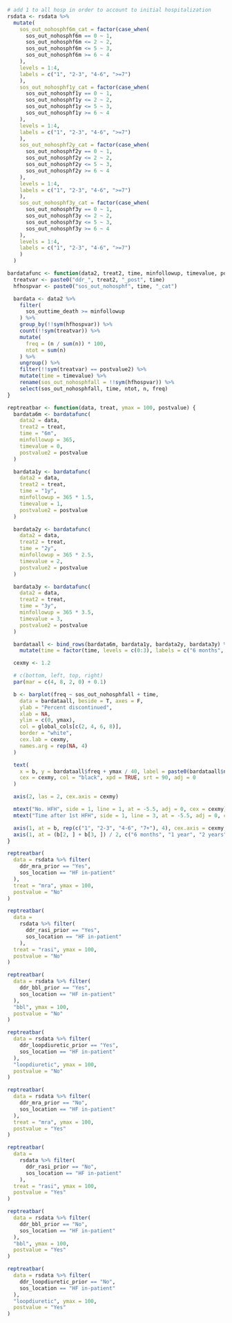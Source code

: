 ```r

# add 1 to all hosp in order to account to initial hospitalization
rsdata <- rsdata %>%
  mutate(
    sos_out_nohosphf6m_cat = factor(case_when(
      sos_out_nohosphf6m == 0 ~ 1,
      sos_out_nohosphf6m <= 2 ~ 2,
      sos_out_nohosphf6m <= 5 ~ 3,
      sos_out_nohosphf6m >= 6 ~ 4
    ),
    levels = 1:4,
    labels = c("1", "2-3", "4-6", ">=7")
    ),
    sos_out_nohosphf1y_cat = factor(case_when(
      sos_out_nohosphf1y == 0 ~ 1,
      sos_out_nohosphf1y <= 2 ~ 2,
      sos_out_nohosphf1y <= 5 ~ 3,
      sos_out_nohosphf1y >= 6 ~ 4
    ),
    levels = 1:4,
    labels = c("1", "2-3", "4-6", ">=7")
    ),
    sos_out_nohosphf2y_cat = factor(case_when(
      sos_out_nohosphf2y == 0 ~ 1,
      sos_out_nohosphf2y <= 2 ~ 2,
      sos_out_nohosphf2y <= 5 ~ 3,
      sos_out_nohosphf2y >= 6 ~ 4
    ),
    levels = 1:4,
    labels = c("1", "2-3", "4-6", ">=7")
    ),
    sos_out_nohosphf3y_cat = factor(case_when(
      sos_out_nohosphf3y == 0 ~ 1,
      sos_out_nohosphf3y <= 2 ~ 2,
      sos_out_nohosphf3y <= 5 ~ 3,
      sos_out_nohosphf3y >= 6 ~ 4
    ),
    levels = 1:4,
    labels = c("1", "2-3", "4-6", ">=7")
    )
  )

bardatafunc <- function(data2, treat2, time, minfollowup, timevalue, postvalue2) {
  treatvar <- paste0("ddr_", treat2, "_post", time)
  hfhospvar <- paste0("sos_out_nohosphf", time, "_cat")

  bardata <- data2 %>%
    filter(
      sos_outtime_death >= minfollowup
    ) %>%
    group_by(!!sym(hfhospvar)) %>%
    count(!!sym(treatvar)) %>%
    mutate(
      freq = (n / sum(n)) * 100,
      ntot = sum(n)
    ) %>%
    ungroup() %>%
    filter(!!sym(treatvar) == postvalue2) %>%
    mutate(time = timevalue) %>%
    rename(sos_out_nohosphfall = !!sym(hfhospvar)) %>%
    select(sos_out_nohosphfall, time, ntot, n, freq)
}

reptreatbar <- function(data, treat, ymax = 100, postvalue) {
  bardata6m <- bardatafunc(
    data2 = data,
    treat2 = treat,
    time = "6m",
    minfollowup = 365,
    timevalue = 0,
    postvalue2 = postvalue
  )

  bardata1y <- bardatafunc(
    data2 = data,
    treat2 = treat,
    time = "1y",
    minfollowup = 365 * 1.5,
    timevalue = 1,
    postvalue2 = postvalue
  )

  bardata2y <- bardatafunc(
    data2 = data,
    treat2 = treat,
    time = "2y",
    minfollowup = 365 * 2.5,
    timevalue = 2,
    postvalue2 = postvalue
  )

  bardata3y <- bardatafunc(
    data2 = data,
    treat2 = treat,
    time = "3y",
    minfollowup = 365 * 3.5,
    timevalue = 3,
    postvalue2 = postvalue
  )

  bardataall <- bind_rows(bardata6m, bardata1y, bardata2y, bardata3y) %>%
    mutate(time = factor(time, levels = c(0:3), labels = c("6 months", "1 year", "2 years", "3 years")))

  cexmy <- 1.2

  # c(bottom, left, top, right)
  par(mar = c(4, 8, 2, 0) + 0.1)

  b <- barplot(freq ~ sos_out_nohosphfall + time,
    data = bardataall, beside = T, axes = F,
    ylab = "Percent discontinued",
    xlab = NA,
    ylim = c(0, ymax),
    col = global_cols[c(2, 4, 6, 8)],
    border = "white",
    cex.lab = cexmy,
    names.arg = rep(NA, 4)
  )

  text(
    x = b, y = bardataall$freq + ymax / 40, label = paste0(bardataall$n, "/", bardataall$ntot),
    cex = cexmy, col = "black", xpd = TRUE, srt = 90, adj = 0
  )

  axis(2, las = 2, cex.axis = cexmy)

  mtext("No. HFH", side = 1, line = 1, at = -5.5, adj = 0, cex = cexmy)
  mtext("Time after 1st HFH", side = 1, line = 3, at = -5.5, adj = 0, cex = cexmy)

  axis(1, at = b, rep(c("1", "2-3", "4-6", "7+"), 4), cex.axis = cexmy, line = 0, tick = FALSE, gap.axis = -10000000, las = 2)
  axis(1, at = (b[2, ] + b[3, ]) / 2, c("6 months", "1 year", "2 years", "3 years"), cex.axis = cexmy, line = 2, tick = FALSE, gap.axis = -10000000)
}
```


```r
reptreatbar(
  data = rsdata %>% filter(
    ddr_mra_prior == "Yes",
    sos_location == "HF in-patient"
  ),
  treat = "mra", ymax = 100,
  postvalue = "No"
)
```

```r
reptreatbar(
  data =
    rsdata %>% filter(
      ddr_rasi_prior == "Yes",
      sos_location == "HF in-patient"
    ),
  treat = "rasi", ymax = 100,
  postvalue = "No"
)
```

```r
reptreatbar(
  data = rsdata %>% filter(
    ddr_bbl_prior == "Yes",
    sos_location == "HF in-patient"
  ),
  "bbl", ymax = 100,
  postvalue = "No"
)
```

```r
reptreatbar(
  data = rsdata %>% filter(
    ddr_loopdiuretic_prior == "Yes",
    sos_location == "HF in-patient"
  ),
  "loopdiuretic", ymax = 100,
  postvalue = "No"
)
```

```r
reptreatbar(
  data = rsdata %>% filter(
    ddr_mra_prior == "No",
    sos_location == "HF in-patient"
  ),
  treat = "mra", ymax = 100,
  postvalue = "Yes"
)
```

```r
reptreatbar(
  data =
    rsdata %>% filter(
      ddr_rasi_prior == "No",
      sos_location == "HF in-patient"
    ),
  treat = "rasi", ymax = 100,
  postvalue = "Yes"
)
```

```r
reptreatbar(
  data = rsdata %>% filter(
    ddr_bbl_prior == "No",
    sos_location == "HF in-patient"
  ),
  "bbl", ymax = 100,
  postvalue = "Yes"
)
```

```r
reptreatbar(
  data = rsdata %>% filter(
    ddr_loopdiuretic_prior == "No",
    sos_location == "HF in-patient"
  ),
  "loopdiuretic", ymax = 100,
  postvalue = "Yes"
)
```
